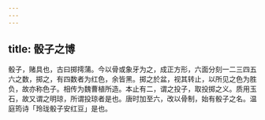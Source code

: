 ```yaml
---
---
---
```

title: 骰子之博
---



骰子，赌具也，古曰掷摴蒲。今以骨或象牙为之，成正方形，六面分刻一二三四五六之数，掷之，有四数者为红色，余皆黑。掷之於盆，视其转止，以所见之色为胜负，故亦称色子。相传为魏曹植所造。本止有二，谓之投子，取投掷之义。质用玉石，故又谓之明琼，所谓投琼者是也。唐时加至六，改以骨制，始有骰子之名。温庭筠诗「玲珑骰子安红豆」是也。